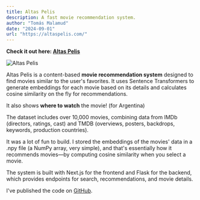 ```yaml
---
title: Altas Pelis
description: A fast movie recommendation system.
author: "Tomás Malamud"
date: "2024-09-01"
url: "https://altaspelis.com/"
---
```


**Check it out here: [Altas Pelis](https://altaspelis.com/)**

![Altas Pelis](/altaspelis.png)

Altas Pelis is a content-based **movie recommendation system** designed to find movies similar to the user's favorites. It uses Sentence Transformers to generate embeddings for each movie based on its details and calculates cosine similarity on the fly for recommendations.

It also shows **where to watch** the movie! (for Argentina)

The dataset includes over 10,000 movies, combining data from IMDb (directors, ratings, cast) and TMDB (overviews, posters, backdrops, keywords, production countries).

It was a lot of fun to build. I stored the embeddings of the movies' data in a .npy file (a NumPy array, very simple), and that's essentially how it recommends movies—by computing cosine similarity when you select a movie.

The system is built with Next.js for the frontend and Flask for the backend, which provides endpoints for search, recommendations, and movie details.

I've published the code on [GitHub](https://github.com/TomiMalamud/altaspelis).